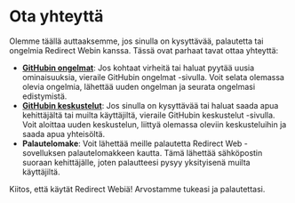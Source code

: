 # Ota yhteyttä

Olemme täällä auttaaksemme, jos sinulla on kysyttävää, palautetta tai ongelmia Redirect Webin kanssa. Tässä ovat parhaat tavat ottaa yhteyttä:

- **[GitHubin ongelmat](https://github.com/mshibanami/RedirectWeb/issues)**: Jos kohtaat virheitä tai haluat pyytää uusia ominaisuuksia, vieraile GitHubin ongelmat -sivulla. Voit selata olemassa olevia ongelmia, lähettää uuden ongelman ja seurata ongelmasi edistymistä.
- **[GitHubin keskustelut](https://github.com/mshibanami/RedirectWeb/discussions)**: Jos sinulla on kysyttävää tai haluat saada apua kehittäjältä tai muilta käyttäjiltä, vieraile GitHubin keskustelut -sivulla. Voit aloittaa uuden keskustelun, liittyä olemassa oleviin keskusteluihin ja saada apua yhteisöltä.
- **Palautelomake**: Voit lähettää meille palautetta Redirect Web -sovelluksen palautelomakkeen kautta. Tämä lähettää sähköpostin suoraan kehittäjälle, joten palautteesi pysyy yksityisenä muilta käyttäjiltä.

Kiitos, että käytät Redirect Webiä! Arvostamme tukeasi ja palautettasi.
